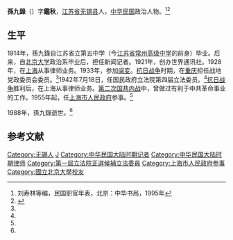 '''孫九錄'''（{{bd|1898年||1988年|}}）字'''鑑秋'''，[[江苏省|江苏省]][[无锡县|无锡县]]人，[[中华民国|中华民国]]政治人物。<ref name=liu>刘寿林等编，民国职官年表，北京：中华书局，1995年</ref><ref name=czgj>{{Cite web |url=http://czsms.czedu.com.cn/xypd.asp?lb=%D0%A3%D3%D1%C6%B5%B5%C0,%D0%A3%D3%D1%B7%E7%B2%C9&article=541 |title=孙九录（1898－1988），江苏省常州高级中学，于2013-07-02查阅 |accessdate=2013-07-02 |archive-date=2007-08-17 |archive-url=https://web.archive.org/web/20070817191000/http://czsms.czedu.com.cn/xypd.asp?lb=%D0%A3%D3%D1%C6%B5%B5%C0,%D0%A3%D3%D1%B7%E7%B2%C9&article=541 |dead-url=yes }}</ref>

==生平==
1914年，孫九錄自江苏省立第五中学（今[[江苏省常州高级中学|江苏省常州高级中学]]的前身）毕业。后来，自[[北京大学|北京大学]]政治系毕业后，担任新闻记者。1921年，创办世界通讯社。1928年，在[[上海|上海]]从事律师业务。1933年，参加[[闽变|闽变]]。[[抗日战争|抗日战争]]时期，在[[重庆|重庆]]担任战地党政委员会委员。<ref name=czgj/>1942年7月18日，任国民政府立法院第四届立法委员。<ref name=liu/>[[抗日战争|抗日战争]]胜利后，在上海从事律师业务。[[第二次国共内战|第二次国共内战]]中，曾做过有利于中共革命事业的工作。1955年起，任[[上海市人民政府|上海市人民政府]]参事。<ref name=czgj/>

1988年，孫九錄逝世。<ref name=czgj/>

==参考文献==
{{reflist}}

{{第4屆中華民國訓政時期立法委員名單}}
{{DEFAULTSORT:Sun孙}}
[[Category:无锡人|Category:无锡人]]
[[Category:孙姓|J]]
[[Category:中华民国大陆时期记者|Category:中华民国大陆时期记者]]
[[Category:中华民国大陆时期律师|Category:中华民国大陆时期律师]]
[[Category:第一屆立法院正選候補立法委員|Category:第一屆立法院正選候補立法委員]]
[[Category:上海市人民政府参事|Category:上海市人民政府参事]]
[[Category:國立北京大學校友|Category:國立北京大學校友]]